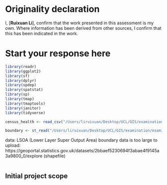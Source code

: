 
# Originality declaration  

I, [**Ruixuan Li**], confirm that the work presented in this assessment is my own. Where information has been derived from other sources, I confirm that this has been indicated in the work.

# Start your response here

```r
library(readr)
library(ggplot2)
library(sf)
library(dplyr)
library(spdep)
library(spatstat)
library(sp)
library(tmap)
library(tmaptools)
library(janitor)
library(tidyverse)
```

```r
census_health <- read_csv("/Users/liruixuan/Desktop/UCL/GIS/examination/examination/census2021-ts037-lsoa.csv",na=c(" "))

boundary <- st_read("/Users/liruixuan/Desktop/UCL/GIS/examination/examination/Lower_layer_Super_Output_Areas_December_2021_Boundaries_EW_BFC_V10/Lower_layer_Super_Output_Areas_December_2021_Boundaries_EW_BFC_V10.shp")

```
data:
LSOA (Lower Layer Super Output Area)
boundary data is too large to upload:
https://geoportal.statistics.gov.uk/datasets/2bbaef5230694f3abae4f9145a3a9800_0/explore  (shapefile)

```r

```

## Initial project scope